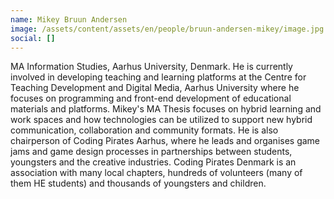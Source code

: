 ```yaml
---
name: Mikey Bruun Andersen
image: /assets/content/assets/en/people/bruun-andersen-mikey/image.jpg
social: []
---
```

MA Information Studies, Aarhus University, Denmark. He is currently involved in developing teaching and learning platforms at the Centre for Teaching Development and Digital Media, Aarhus University where he focuses on programming and front-end development of educational materials and platforms. Mikey's MA Thesis focuses on hybrid learning and work spaces and how technologies can be utilized to support new hybrid communication, collaboration and community formats. He is also chairperson of Coding Pirates Aarhus, where he leads and organises game jams and game design processes in partnerships between students, youngsters and the creative industries. Coding Pirates Denmark is an association with many local chapters, hundreds of volunteers (many of them HE students) and thousands of youngsters and children.